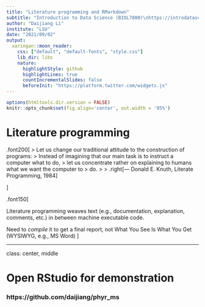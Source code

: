 ```yaml
---
title: "Literature programming and RMarkdown"
subtitle: "Introduction to Data Science (BIOL7800)\nhttps://introdatasci.dlilab.com/"
author: "Daijiang Li"
institute: "LSU"
date: "2021/09/02"
output:
  xaringan::moon_reader:
    css: ["default", "default-fonts", "style.css"]
    lib_dir: libs
    nature:
      highlightStyle: github
      highlightLines: true
      countIncrementalSlides: false
      beforeInit: "https://platform.twitter.com/widgets.js"
---
```


```r
options(htmltools.dir.version = FALSE)
knitr::opts_chunk$set(fig.align='center', out.width = '95%')
```

# Literature programming

.font200[
> Let us change our traditional attitude to the construction of programs:
> Instead of imagining that our main task is to instruct a computer what to do,
> let us concentrate rather on explaining to humans what we want the computer to
> do.
>
> .right[--- Donald E. Knuth, Literate Programming, 1984]

]

.font150[

Literature programming weaves text (e.g., documentation, explanation, comments, etc.) in between machine executable code.

Need to _compile_ it to get a final report, not What You See Is What You Get (WYSIWYG, e.g., MS Word)
]

---

class: center, middle

# Open RStudio for demonstration

### https://github.com/daijiang/phyr_ms






